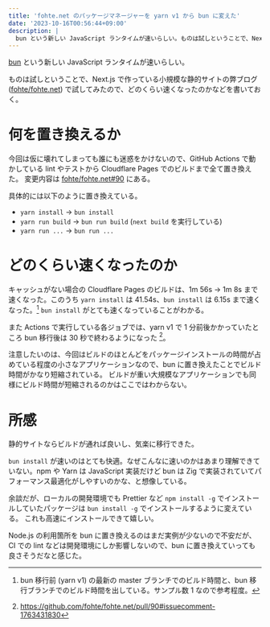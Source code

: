 ```yaml
---
title: 'fohte.net のパッケージマネージャーを yarn v1 から bun に変えた'
date: '2023-10-16T00:56:44+09:00'
description: |
  bun という新しい JavaScript ランタイムが速いらしい。ものは試しということで、Next.js で作っている小規模な静的サイトの弊ブログで試してみたので、どのくらい速くなったのかなどを書いておく。
---
```


[bun](https://bun.sh/) という新しい JavaScript ランタイムが速いらしい。

<ImgurImage
  id="y5Ie1ww"
  alt=""
  caption="bun install は yarn install の 33 倍も速いらしい (公式サイトより引用)"
  width={853}
  height={491}
/>

ものは試しということで、Next.js で作っている小規模な静的サイトの弊ブログ ([fohte/fohte.net](https://github.com/fohte/fohte.net)) で試してみたので、どのくらい速くなったのかなどを書いておく。

# 何を置き換えるか

今回は仮に壊れてしまっても誰にも迷惑をかけないので、GitHub Actions で動かしている lint やテストから Cloudflare Pages でのビルドまで全て置き換えた。
変更内容は [fohte/fohte.net#90](https://github.com/fohte/fohte.net/pull/90) にある。

具体的には以下のように置き換えている。

- `yarn install` -> `bun install`
- `yarn run build` -> `bun run build` (`next build` を実行している)
- `yarn run ...` -> `bun run ...`

# どのくらい速くなったのか

キャッシュがない場合の Cloudflare Pages のビルドは、1m 56s -> 1m 8s まで速くなった。このうち `yarn install` は 41.54s、`bun install` は 6.15s まで速くなった。[^pages-build]
`bun install` がとても速くなっていることがわかる。

[^pages-build]: bun 移行前 (yarn v1) の最新の master ブランチでのビルド時間と、bun 移行ブランチでのビルド時間を出している。サンプル数 1 なので参考程度。

また Actions で実行している各ジョブでは、yarn v1 で 1 分前後かかっていたところ bun 移行後は 30 秒で終わるようになった [^actions]。

[^actions]: https://github.com/fohte/fohte.net/pull/90#issuecomment-1763431830

注意したいのは、今回はビルドのほとんどをパッケージインストールの時間が占めている程度の小さなアプリケーションなので、bun に置き換えたことでビルド時間がかなり短縮されている。
ビルドが重い大規模なアプリケーションでも同様にビルド時間が短縮されるのかはここではわからない。

# 所感

静的サイトならビルドが通れば良いし、気楽に移行できた。

`bun install` が速いのはとても快適。なぜこんなに速いのかはあまり理解できていない。npm や Yarn は JavaScript 実装だけど bun は Zig で実装されていてパフォーマンス最適化がしやすいのかな、と想像している。

余談だが、ローカルの開発環境でも Prettier など `npm install -g` でインストールしていたパッケージは `bun install -g` でインストールするように変えている。
これも高速にインストールできて嬉しい。

Node.js の利用箇所を bun に置き換えるのはまだ実例が少ないので不安だが、CI での lint などは開発環境にしか影響しないので、bun に置き換えていっても良さそうだなと感じた。

